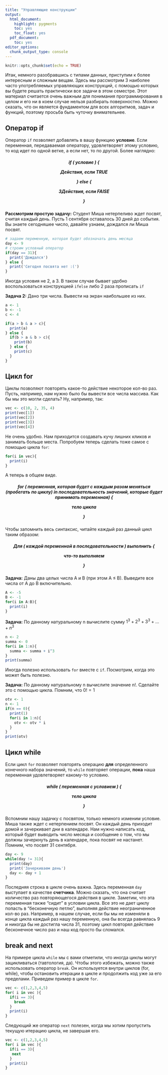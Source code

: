 ```yaml
---
title: "Управляющие конструкции"
output:
  html_document:
    highlight: pygments
    toc: yes
    toc_float: yes
  pdf_document:
    toc: yes
editor_options:
  chunk_output_type: console
---
```


```r
knitr::opts_chunk$set(echo = TRUE)
```

Итак, немного разобравшись с типами данных, приступим к более интересным и сложным вещам. Здесь мы рассмотрим 3 наиболее часто употребляемых управляющих конструкций, с помощью которых вы будете решать практически все задачи в этом семестре. Этот материал считается очень важным для понимания программирования в целом и его ни в коем случае нельзя разбирать поверхностно. Можно сказать, что он является фундаментом для всех алгоритмов, задач и функций, поэтому просьба быть чуточку внимательнее.

## Оператор if

Оператор `if` позволяет добавлять в вашу функцию **условие**. Если переменная, передаваемая оператору, удовлетворяет этому условию, то код идет по одной ветке, а если нет, то по другой. Более наглядно:

<h5 align = 'center'>
**if (** _условие_ **) {**
  
  _Действия, если TRUE_

**} else {**
  
  _ЗДействия, если FAlSE_

**}**
</h5>

**Рассмотрим простую задачу:** Студент Миша нетерпеливо ждет посвят, считая каждый день. Пусть 1 сентября оставалось 30 дней до события. Вы знаете сегодняшее число, давайте узнаем, дождался ли Миша посвят.

```r
# задаем переменную, которая будет обозначать день месяца
day <- 9
# строим условный оператор
if(day == 31){
  print('Дождался')
} else {
  print('Сегодня посвята нет :(')
}
``` 

Иногда условия не 2, а 3. В таком случае бывает удобно воспользоваться конструкцией `ifelse` либо 2 раза прописать `if`

**Задача 2:** Дано три числа. Вывести на экран наибольшее из них. 

```r
a <- 1
b <- -1
c <- 4

if(a > b & a > c){
  print(a)
} else {
  if(b > a & b > c){
    print(b)
  } else {
    print(c)
  }
}
``` 

## Цикл for

Циклы позволяют повторять какое-то действие некоторое кол-во раз. Пусть, например, нам нужно было бы вывести все числа массива. Как бы мы это могли сделать? Ну, например, так:

```r
vec <- c(10, 2, 35, 4)
print(vec[1])
print(vec[2])
print(vec[3])
print(vec[4])
```

Не очень удобно. Нам приходится создавать кучу лишних кликов и занимать больше места. Попробуем теперь сделать тоже самое с помощью цикла `for`:

```r
for(i in vec){
  print(i)
}

```

А теперь в общем виде.
<h5 align = 'center'>
**for (** _переменная, которая будет с каждым разом меняться (пробегать по циклу)_ **in** _последовательность значений, которые будет принимать переменная_**) {**

  _тело цикла_
  
**}**</h5>

Чтобы запомнить весь синтаксис, читайте каждый раз данный цикл таким образом:

<h5 align = 'center'>
**Для (** _каждой переменной_ **в** _последовательности_ **) выполнить {**

  _что-то выполняем_
  
**} **</h5>

**Задача:** Даны два целых числа A и B (при этом A ≤ B). Выведите все числа от A до B включительно.


```r
A <- -5
B <- -1
for(i in A:B){
  print(i)
}
```

**Задача:** По данному натуральному n вычислите сумму $1^3 + 2^3 + 3^3 + … + n^3$

```r
n <- 2
summa <- 0
for(i in 1:n){
  summa <- summa + i^3
}
print(summa)
```

Иногда полезно использовать `for` вместе с `if`. Посмотрим, когда это может быть полезно. 

**Задача:** По данному натуральному n вычислите значение n!. Сделайте это с помощью цикла. Помним, что $0!=1$

```r
otv <- 1
n <- 1
if(n == 0){
  print(1)
  for(i in 1:n){
    otv <- otv * i
  }
}
print(otv)
```

## Цикл while

Если цикл `for` позволяет повторять операцию **для** определенного конечного набора значений, то `while` повторяет операции, **пока** наша переменная удовлетворяет какому-то условию.

<h5 align = 'center'>
**while (** _переменная c условием_ **) {**

  _тело цикла_
  
**}**</h5>

Вспомним нашу задачку с посвятом, только немного изменим условие. Миша также ждет с нетерпением посвят. Он каждый день приходит домой и зачеркивает дни в календаре. Нам нужно написать код, который будет выводить число месяца и сообщение о том, что мы должны зачеркнуть день в календаре, пока посвят не настанет. Помним, что посвят 31 сентября. 

```r
day <- 9
while(day != 31){
  print(day)
  print('Зачеркиваем день')
  day <- day + 1
}
```

Последняя строка в цикле очень важна. Здесь переменная `day` выступает в качестве **счетчика**. Можно сказать, что она считает количество раз повторяющегося действия в цикле. Заметим, что эта переменная также "сидит" в условии цикла. Все это не дает циклу попасть в "бесконечную петлю", выполняя действие неограниченное кол-во раз. Например, в нашем случае, если бы мы не изменяли в конце цикла каждый раз нашу переменную, она бы всегда равнялась 9 и никогда бы не достигла числа 31, поэтому цикл повторял действие бесконечное число раз и наш код просто бы сломался. 

## break and next

На примере цикла `while` мы с вами отметили, что иногда циклы могут зацикливаться (тавтология, да). Чтобы этого избежать, можно также использовать оператор `break`. Он используется внутри циклов (for, while), чтобы остановить итерации в цикле и продолжить код уже за его пределами. Приведем пример в цикле `for`.

```r
vec <- c(1,2,3,4,5)
for( i in vec ){
  if(i == 3){
    break
  }
  print(i)
}
```

Следующий же оператор `next` полезен, когда мы хотим пропустить текущую итерацию цикла, не завершая его. 

```r
vec <- c(1,2,3,4,5)
for( i in vec ){
  if(i == 3){
   next
  }
  print(i)
}
```


